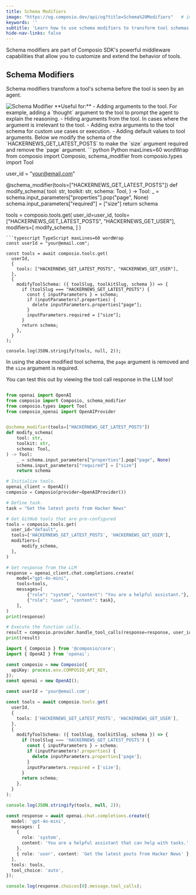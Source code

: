 ```yaml
---
title: Schema Modifiers
image: "https://og.composio.dev/api/og?title=Schema%20Modifiers"   # image for socials
keywords: ''
subtitle: 'Learn how to use schema modifiers to transform tool schemas before they are seen by agents.'
hide-nav-links: false
---
```


Schema modifiers are part of Composio SDK's powerful middleware capabilities that allow you to customize and extend the behavior of tools.

## Schema Modifiers

Schema modifiers transform a tool's schema before the tool is seen by an agent.

<Frame>
  <img src="../../../assets/images/schema-modifier.png" alt="Schema Modifier" />
</Frame>
**Useful for:** 
- Adding arguments to the tool. For example, adding a `thought` argument to the tool to prompt the agent to explain the reasoning.
- Hiding arguments from the tool. In cases where the argument is irrelevant to the tool.
- Adding extra arguments to the tool schema for custom use cases or execution.
- Adding default values to tool arguments.

<Note>
  Below we modify the schema of the `HACKERNEWS_GET_LATEST_POSTS` to make the `size` argument
  required and remove the `page` argument.
</Note>

<CodeGroup>
```python Python maxLines=60  wordWrap
from composio import Composio, schema_modifier
from composio.types import Tool

user_id = "your@email.com"

@schema_modifier(tools=["HACKERNEWS_GET_LATEST_POSTS"])
def modify_schema(
    tool: str,
    toolkit: str,
    schema: Tool,
) -> Tool:
    _ = schema.input_parameters["properties"].pop("page", None)
    schema.input_parameters["required"] = ["size"]
    return schema

tools = composio.tools.get(
    user_id=user_id,
    tools=["HACKERNEWS_GET_LATEST_POSTS", "HACKERNEWS_GET_USER"],
    modifiers=[
        modify_schema,
    ]
)
```
```typescript TypeScript maxLines=60 wordWrap
const userId = "your@email.com";

const tools = await composio.tools.get(
  userId,
  {
    tools: ["HACKERNEWS_GET_LATEST_POSTS", "HACKERNEWS_GET_USER"],
  },
  {
    modifyToolSchema: ({ toolSlug, toolkitSlug, schema }) => {
      if (toolSlug === "HACKERNEWS_GET_LATEST_POSTS") {
        const { inputParameters } = schema;
        if (inputParameters?.properties) {
          delete inputParameters.properties["page"];
        }
        inputParameters.required = ["size"];
      }
      return schema;
    },
  }
);

console.log(JSON.stringify(tools, null, 2));

```

</CodeGroup>

In using the above modified tool schema, the `page` argument is removed and the `size` argument is required.

You can test this out by viewing the tool call response in the LLM too!

<Accordion title="Schema modified tool call">
<CodeGroup>

```python Python maxLines=60 wordWrap

from openai import OpenAI
from composio import Composio, schema_modifier
from composio.types import Tool
from composio_openai import OpenAIProvider


@schema_modifier(tools=["HACKERNEWS_GET_LATEST_POSTS"])
def modify_schema(
    tool: str,
    toolkit: str,
    schema: Tool,
) -> Tool:
    _ = schema.input_parameters["properties"].pop("page", None)
    schema.input_parameters["required"] = ["size"]
    return schema

# Initialize tools.
openai_client = OpenAI()
composio = Composio(provider=OpenAIProvider())

# Define task.
task = "Get the latest posts from Hacker News"

# Get GitHub tools that are pre-configured
tools = composio.tools.get(
  user_id="default",
  tools=['HACKERNEWS_GET_LATEST_POSTS', 'HACKERNEWS_GET_USER'],
  modifiers=[
      modify_schema,
  ],
)

# Get response from the LLM
response = openai_client.chat.completions.create(
    model="gpt-4o-mini",
    tools=tools,
    messages=[
        {"role": "system", "content": "You are a helpful assistant."},
        {"role": "user", "content": task},
    ],
)
print(response)

# Execute the function calls.
result = composio.provider.handle_tool_calls(response=response, user_id="default")
print(result)
```

```typescript TypeScript maxLines=60 wordWrap
import { Composio } from '@composio/core';
import { OpenAI } from 'openai';

const composio = new Composio({
  apiKey: process.env.COMPOSIO_API_KEY,
});
const openai = new OpenAI();

const userId = 'your@email.com';

const tools = await composio.tools.get(
  userId,
  {
    tools: ['HACKERNEWS_GET_LATEST_POSTS', 'HACKERNEWS_GET_USER'],
  },
  {
    modifyToolSchema: ({ toolSlug, toolkitSlug, schema }) => {
      if (toolSlug === 'HACKERNEWS_GET_LATEST_POSTS') {
        const { inputParameters } = schema;
        if (inputParameters?.properties) {
          delete inputParameters.properties['page'];
        }
        inputParameters.required = ['size'];
      }
      return schema;
    },
  }
);

console.log(JSON.stringify(tools, null, 2));

const response = await openai.chat.completions.create({
  model: 'gpt-4o-mini',
  messages: [
    {
      role: 'system',
      content: 'You are a helpful assistant that can help with tasks.',
    },
    { role: 'user', content: 'Get the latest posts from Hacker News' },
  ],
  tools: tools,
  tool_choice: 'auto',
});

console.log(response.choices[0].message.tool_calls);
```

</CodeGroup>
</Accordion>
